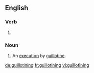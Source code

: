 ==English==

===Verb===
{{head|en}}

# {{present participle of|guillotine}}

===Noun===
{{en-noun}}

# An [[execution]] by [[guillotine]].

[[de:guillotining]]
[[fr:guillotining]]
[[vi:guillotining]]